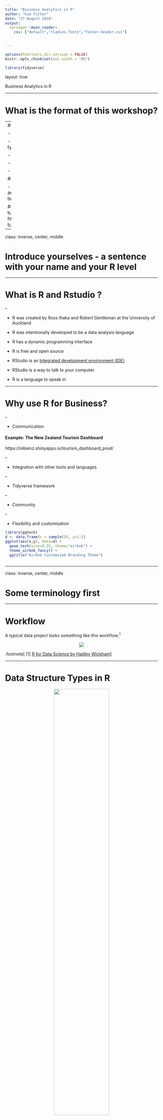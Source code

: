```yaml
---
title: "Business Analytics in R"
author: "Kim Fitter"
date: "27 August 2018"
output:
  xaringan::moon_reader:
    css: ["default","rladies-fonts","footer-header.css"]
    
    
---
```


```r
options(htmltools.dir.version = FALSE)
knitr::opts_chunk$set(out.width = "0%") 
```

```r
library(tidyverse)
```


layout: true
  
<div class="my-header"></div>

<div class="my-header"><span>Business Analytics in R 
&emsp;&emsp;&emsp;&emsp;&emsp;&emsp;&emsp;&emsp;&emsp;&emsp;
&emsp;&emsp;&emsp;&emsp;&emsp;&emsp;&emsp;&emsp;&emsp;&emsp;</span></div>  

---

# What is the format of this workshop?

--
####`3:30`- `4:30` 


- Introdution to some R terminology 

- Overview of business analytics and types

- Challenges faced with data

- Data sources

- Real examples using R

####`4:30`- `6:00` 

- Descriptive analytics,  visualisations and predictive modeling using the tidyverse (Tutorial)


#### Link to presentation and tutorials: https://github.com/kimnewzealand/R-tutorials

---

class: inverse, center, middle

# Introduce yourselves - a sentence with your name and your R level

---


# What is R and Rstudio ?

--

- R was created by Ross Ihaka and Robert Gentleman at the University of Auckland

- R was intentionally developed to be a data analysis language

- R has a dynamic programming interface

- R is free and open source  

- RStudio is an [Integrated development environment (IDE)](https://en.wikipedia.org/wiki/Integrated_development_environment)

- RStudio is a way to talk to your computer

- R is a language to speak in



---

# Why use R for Business?

--

- Communication


#### Example: The New Zealand Tourism Dashboard

https://mbienz.shinyapps.io/tourism_dashboard_prod/

--

- Integration with other tools and languages


--

- Tidyverse framework  

--

- Community 

--

- Flexibility and customisation


```r
library(ggtech)
d <- data.frame(x = sample(5), y=1:5)
ggplot(aes(x,y), data=d) + 
  geom_tech(size=0.25, theme="airbnb") + 
  theme_airbnb_fancy() +
  ggtitle("Airbnb Customised Branding Theme")
      
```




---

class: inverse, center, middle

# Some terminology first


---

# Workflow

A typical data project looks something like this workflow;<sup>1</sup>

<center> <img src="http://r4ds.had.co.nz/diagrams/data-science.png"> </center>

.footnote[
[1]  [R for Data Science by Hadley Wickham](http://r4ds.had.co.nz/)]

---

# Data Structure Types in R

<center><img src="http://venus.ifca.unican.es/Rintro/_images/dataStructuresNew.png" style="width:60%"></center>

`Vectors`: one-dimensional arrays used to store data of the same type  
`Matrices`: two-dimensional arrays to store data of the same type  
`Arrays`: similar to matrices but they can be multi-dimensional  
`Factors`: vectors of grouped categorical variables   
`Lists`: ordered collection of objects, where the elements can be of different types  
`Data Frames`: generalization of matrices where different columns can store different data types   

.footnote[
[2]  [First Steps in R](http://venus.ifca.unican.es/Rintro/dataStruct.html#data-structure-types)]

---

# Dataframes in R

In this workshop we will work with `dataframes`

The column names are variable names

The rows are observations

<center> <img src="http://garrettgman.github.io/images/tidy-1.png"> </center>

.footnote[
[3]  [Data Science with R by Garrett Grolemund](http://garrettgman.github.io/)]

---

# How to run code in R?!

Two ways of interacting with RStudio:  

1.  Files that contain your code

2.  Console


<center> <img src="https://stat585-at-isu.github.io/materials/01_collaborative-environment/images/rstudio-panes.png" style="width:60%"  /> </center>

.footnote[
[4]  [ISU Stat585](https://stat585-at-isu.github.io/materials/)]

---

# What files do we save the code in?

## R Markdown

We can use [R Markdown](https://bookdown.org/yihui/rmarkdown/basics.html) files (instead of R scripts).

> R Markdown files are designed to be used in three ways:

> 1. For **communicating** to decision makers, who want to focus on the conclusions, not the code behind the analysis.

> 2. For **collaborating** with others (including future you!), who are interested in both your conclusions, and how you reached them ( i.e. the code).

> 3. As an environment in which to do data science, as a modern day lab **notebook** where you can capture not only what you did, but also what you were thinking.

[R Markdown](https://bookdown.org/yihui/rmarkdown/basics.html) documents are fully reproducible and support dozens of output formats, like HTML, PDFs, Word files, presentations, websites and more.

---

# Functions

Functions are one of R's building blocks

Functions in R take the form `function(arguments, ...)`

R also comes preloaded with a `base` of functions commonly used

For a complete list of functions, use `library(help = "base")`

In R, you'll often see functions called `closures` which are functions created by other functions

---

# R Packages

Packages are collections of other people's code and functions 

Often someone has already written a package that does what you want to do

## Installation,  first time only

Install packages from :
- CRAN - The Comprehensive R Archive Network
https://cran.r-project.org/ 

- GitHub
https://github.com/
 
## Loading and attaching package

Everytime you want to use the package you need to load and attach the package 

---



# Environments in R

- The `Global Environment` is the user workspace  

- The `active environment` is the current environment. Typically this will be the same as the `Global Environment`

- Each time R runs a function, it creates a new `runtime environment` to evaluate the function  
- R follows a special set of scoping rules to look up objects

The environments and packages on the search path are connected as shown in the environment tree. R will search environments and attached packages from left to right, to find the object.

<center><img src="http://adv-r.had.co.nz/diagrams/environments.png/search-path.png" style="width:60%"  /> 
</center>


.footnote[
[4] [Advanced R by Hadley Wickham](http://adv-r.had.co.nz/)]

---

# Objects in R

>"To understand computations in R, two slogans are helpful:  
   Everything that exists is an object.  
   Everything that happens is a function call."  

>**John Chambers**

- R is object orientated

- Environments, functions and dataframes are objects

- R saves an object in the active environment with the assign  **`<-`** arrow

- If the name exists already, R will overwrite it








---

# What is Business Analytics?

<center> <img src="https://www.clickz.com/wp-content/uploads/sites/2/2017/08/gartner-analytic-ascendancy-model-768x567.png" style="width:80%"> </center>

.footnote[
[5]  [Gartner Analytic Ascendancy Model -  Clickz](http://r4ds.had.co.nz/)]

---

# Descriptive Analytics

- Describe a view of past events 

- Develop understanding and intuition of your data  

--

## Two Types


#### Descriptive Statistics   

`mean`  
`standard deviation`  
`quartiles`  
`correlation`  
`unsupervised models`


#### Data Visualisations  

`scatterplots`   
`barplots`   
`histograms`  



---

layout: true

background-image:url(http://analytics-magazine.org/wp-content/uploads/2016/07/Navigating-48624802-Dirk-Ercken.jpg)
background-size: cover

---

---

layout: true
  
<div class="my-header"></div>

<div class="my-header"><span>Business Analytics in R   
&emsp;&emsp;&emsp;&emsp;&emsp;&emsp;&emsp;&emsp;&emsp;&emsp;
&emsp;&emsp;&emsp;&emsp;&emsp;&emsp;&emsp;&emsp;&emsp;&emsp;</span></div>

---

# What are the challenges you face with data?

--
  
  
### Less than Big Data - availability of data

--

### Data Quality

--

### Timelines and Cost

---


# Data sources  

- Online insight communities  
- Online or mobile surveys
- Customer database
- Open data including `figure.nz` and `stats.govt.nz`

### Example : Flu Tracking 

FluTracking.net, is an Australian and New Zealand project which crowdsources data with weekly email surveys for tracking influenza. The data is used for scientific research and the project utilises R to map this data in a public app.

https://denden.shinyapps.io/MapApp/

---


class: inverse, center, middle

# Tutorial

## Installation 

Install R version 3.5.1 https://www.r-project.org/  
Install RStudio Desktop https://www.rstudio.com/

---

layout: true
  
<div class="my-header"></div>

<div class="my-header"><span>Business Analytics in R &emsp;&emsp;&emsp;&emsp;&emsp;&emsp;&emsp;&emsp;&emsp;&emsp;
&emsp;&emsp;&emsp;&emsp;&emsp;&emsp;&emsp;&emsp;&emsp;&emsp;</span></div>

---


# Sticky note signalling

<center>
I got this
</center>
<center><img src="http://www.clker.com/cliparts/l/h/S/H/r/1/yellow-sticky-note-md.png" style="width: 90px; height:90px"  />
</center>

--

<center>


or


</center>



<center>
<img src="http://images.clipartpanda.com/frustration-clipart-7b8c7e1629b143beb915f270f8d50a7f.jpg" style="width: 200px; height:200px" />
</center>

<center><img src="http://www.clker.com/cliparts/G/o/J/s/i/a/pink-sticky-note-md.png" style="width: 90px; height:90px"  /> 
</center>

---


# Getting started in RStudio

Let's go back to RStudio and the panes

1. Files
2. Console
3. Environment, History
4. Plots, Packages, Help, Viewer

<center> <img src="https://stat585-at-isu.github.io/materials/01_collaborative-environment/images/rstudio-panes.png" style="width:55%"  /> </center>


.footnote[
[3]  [ISU Stat585](https://stat585-at-isu.github.io/materials/)]

---

## Running code in the Console

The Console is where you can execute single-line R commands. 
This line is called the command line.

--
  
Try `3 + 2` and `Enter`

--

R lets you save data by storing it inside an R object. Assign the number 5 to an object `abc_sum` with arrow assignment `<-` in the Console.  

**TIP** Shortcut for `<-` using **ALT "+" "-" (or OPTION "+" "-" for OSX)**



```r
abc_sum <- 3 + 2
```

**TIP** R is case sensitive, and there are naming conventions for objects

--

What happens when you type `x` into the Console after assigning the value 5 to it? What do you see in the `Environment` pane?


---

## Opening and knitting an R Markdown file

Open `File -> New File -> R Markdown`  

--


Give your document a title, keep the default HTML option and press **ok**.  


--

This will open an `Untitled1` template, you have given your document a title, not saved it!  

--

Save your document as `Intro.Rmd`.

--

Now we will render our `R Markdown` to an HTML document using the `knit` button or shortcut**CONTROL + SHIFT + k (COMMAND + SHIFT + K for OSX**.

`knit` is a function from the `knitr` package.

> This function takes an input file, extracts the R code in it according to a list of patterns, evaluates the code and writes the output in another file. It can also tangle R source code from the input document.

**TIP** Open `Help -> Cheatsheets -> R Markdown Cheat Sheet` 

--


Follow the prompts to install any required R packages.  


---

## Get these notes

We will all work from a personal copy of these slides, accessed from GitHub. 

Clear the contents of your .Rmd file.

--

###  Find the notes for this tutorial

Google `github kimnewzealand`   

Go to the **R-tutorials** in pinned repositories  
-> Analytics folder  
->  **BusinessAnalyticsTutorial.Rmd**  
-> **Raw** button 

--

### or Navigate directly to this link
https://github.com/kimnewzealand/R-tutorials/tree/master/Analytics 

--

Select all, copy and paste the text into your .Rmd file


---

### Let's install and load the tidyverse 

We're going to use the metapackage collection of R packages `tidyverse`. 

--

```r
# This is a code chunk. 
# We can write informative comments with a hash # at the start.
# Install the tidyverse using the install.packages() function.

# Don't forget, you need to install the package before you can use it. 
# Load the tidyverse using the library() function. 

# Run this line of code using Ctrl+Enter 
# or press the green arrow in the top right corner of the chunk to run!

```

--

```r
# install.packages("tidyverse") # Only run this the first time to install the package
library(tidyverse)
```

**TIP** Shortcut for running a line of code using **CTRL + ENTER (or COMMAND + ENTER for OSX)**

---

# Importing data

The data for this workshop is the [UCI Bank Marketing Data Set](https://archive.ics.uci.edu/ml/datasets/bank+marketing)

>The data is related with direct marketing campaigns (phone calls) of a Portuguese banking institution. The classification goal is to predict if the client will subscribe a term deposit (variable y).

The unzipped `bank.csv` file is available at the same link:

https://github.com/kimnewzealand/R-tutorials/tree/master/Analytics


We can import this data using the `read_delim()` function from the `readr` package and assign `<-` the data to an object called `bank`.

Type ?read_delim in your console and read the Help documentation.

--

```r
# Assign the url of the path to the RAW bank.csv
url <- "https://raw.githubusercontent.com/kimnewzealand/R-tutorials/master/Analytics/bank-full.csv"
# Use the read_delim function to read in the csv, column separated with ;
bank <- read_delim(url,delim=";")
```

---

# Descriptive Statistics

Let's explore the information in this dataframe `bank`.

Lots of objects in R are friendly to the `summary()` and `str()` functions. 

What's is the output of `str()` using object `bank`?

--

```r
str(bank)
```


---

## The fine art of wrangling

We often wish to manipulate the data in some way. This is variously known as data wrangling, data transformation or data manipulation.

### The pipe

To do this, we'll learn a very useful operator, the pipe `%>%` 

Piping makes code easier to read (arguably) and is used extensively in the `tidyverse`  

**TIP** Shortcut for `%>%` using **CTRL + SHIFT + M (or CMD + SHIFT + M for OSX)** 

The function takes one argument, an object called `<some data>`
  

`str(<some data>) `



But we could also `%>%` the data into the function.

`<some data> %>% str() `


---

## Data Manipulation

Let's use a data manipulation package is called `dplyr`, which is also part of `tidyverse`. 

`dplyr` uses verbs as functions and the pipe. 

Type ?`dplyr` in your console and read the Help documentation.

---

## Numeric Variables

Let's select a numeric variable and calculate descriptive statistics.

--

```r
bank %>% 
      select(age) %>%  # use the select verb to select the age variable
      summary()
```


---

## Categorical Variables

Let's select a categorical variable and calculate descriptive statistics.

--

```r
bank %>% 
      select(job) %>%  # use the select verb to select the job variable
      table()  # create a contingency table with frequencies
```



```r
bank %>% 
      select(job) %>%  # use the select verb to select the job variable
      table() %>%  # create a contingency table with frequencies
      prop.table()  # create a contingency table with proportions
```

---

# Data Visualisation


## The structure of a ggplot

One R method of plotting data is with the `ggplot2` package, which comes with the `tidyverse`.

Create simple to complex plots with `ggplot2`  by adding layers.

--

We define a mapping with aesthetics function `aes()` to the variables within the `ggplot()` function to initialise the ggplot object.

```{}
<some data> %>% 
  ggplot(aes(x = <column1>, y = <column2>))
```

--

Next we add another layer such as a geom (geometric object) to represent data points:

```{}
<some data> %>% 
  ggplot(aes(x = <column1>, y = <column2>)) +
  geom_point() # add a scatterplot geom with geom_point() function
```

---

## Your  first ggplot

First create a `ggplot` object `p` 
--

```r
# Create a ggplot with age and campaign; number of contacts performed during this campaign and for this client (numeric, includes last contact)
p <- bank %>% 
      ggplot(aes(age,campaign)) + 
      geom_point() 
p
```

---

## What happens when you add colour to the points for the y variable

```r
# Add colour = y to the aesthetics
p <- bank %>% 
      ggplot(aes(age,campaign,colour=y)) + 
      geom_point() 
p
```



---

## Let's add some interactivity to the plot

--

```r
# install.packages("plotly")
library(plotly)
ggplotly(p, height = 350, width=350)
```

---

## Density plots

Let's view the distribution of a numeric variable with a density plot.

--

```r
# Creat a density plot of the age variable by target variable y
bank %>% 
      ggplot(aes(age,colour=y)) + 
      geom_density()
```




---

## Bar plot 

Let's view a bar plot and add a title.

--

```r
# Create a barplot
bank %>% 
      ggplot(aes(y,fill=y)) +
      geom_bar() +
      ggtitle("Barplot of Clients who Subscribed to a Term Deposit (Yes/No)")
```

---

# Predictive Model - Logistic regression

Let's use the [caret R package](topepo.github.io/caret/index.html). According to the package website, there are over 200 models available within the `caret` framework.

> The caret package (short for _C_lassification _A_nd _RE_gression _T_raining) is a set of functions that attempt to streamline the process for creating predictive models. The package contains tools for:
data splitting
pre-processing
feature selection
model tuning using resampling
variable importance estimation
as well as other functionality.

```r
# Install caret package
# install.packages("caret")
library(caret)
# Remove the duration as per meta data, duration should be discarded to have a realistic predictive model
bank <- bank %>%  select(-duration)
# Create training and test sets using partitions
inTrain <-  createDataPartition(y = bank$y, # Vector of outcomes
                              p = 0.7, # Proportion of values in training set
                              list = FALSE) # Return a vector of indices
 
# Create training and test sets
training <-  bank[inTrain, ]
test     <-  bank[-inTrain, ]
# Train a logistic model on the training data set
model <- train(y ~ ., 
            data = training, 
            method = "glm", 
            family = "binomial")
```

---

## Model results

```r
# Plot the variable importance using ggplot.  The variable importance shows how the model's accuracy reduces as each variable is removed from the model
varImp(model) %>% 
      ggplot() + 
      geom_col()
# View the model results, given default model performance measures
model$results
```





---

# Survival tips

- Modern day coding practice comprises almost entirely searching "how do I do `x` in `language`".
- Type `?function` into the RStudio Console, and the Help pane will display documentation. 
- Cheatsheets online or in R-Studio Help menu
- Twitter
- Online forums such as stackoverflow

<center> <img src="https://i.gifer.com/1tUl.gif"> </center>

---

class: inverse, center, middle

# Thanks!

Slides created with the `xaringan` R package

Email : kim@validly.co  

Twitter : @Kim_Fitter




---

# Further Tutorials

Further Introduction to R :
- [DataCamp basics](https://www.datacamp.com/courses/free-introduction-to-r%20)

Software Carpentry 
- [Programming with R](https://swcarpentry.github.io/r-novice-inflammation/)

Further dplyr:
- [dplyr](https://dplyr.tidyverse.org/)

Further ggplot :
- [ggplot2](https://ggplot2.tidyverse.org/)

DataCamp course using caret
- [Machine Learning Toolbox](https://www.datacamp.com/courses/machine-learning-toolbox)

From Excel background to R :
- [Using the Summer of Tech data](https://github.com/kimnewzealand/R-tutorials/blob/master/from-excel-tutorial-sotdata.Rmd)

---


# Acknowledgements

- This workshop was adapted from an R-Ladies [useR! 2018 R-Curious workshop](https://github.com/softloud/rcurious). The [video](https://youtu.be/AmqxVDlfKQY) is highly recommended.

- [R for Data Science by Hadley Wickham](http://r4ds.had.co.nz/)

- [Advanced R by Hadley Wickham](http://adv-r.had.co.nz/)

- Lichman, M. (2013). UCI Machine Learning Repository [http://archive.ics.uci.edu/ml]. Irvine, CA: University of California, School of Information and Computer Science.

[Moro et al., 2014] S. Moro, P. Cortez and P. Rita. A Data-Driven Approach to Predict the Success of Bank Telemarketing. Decision Support Systems, Elsevier, 62:22-31, June 2014


 



